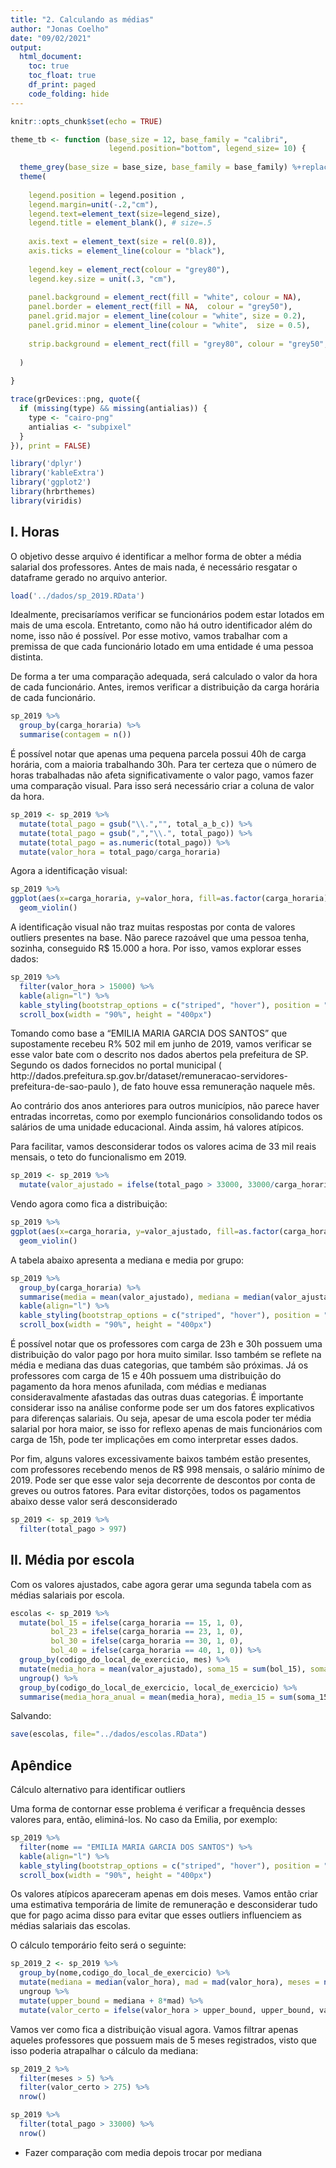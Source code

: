 ```yaml
---
title: "2. Calculando as médias"
author: "Jonas Coelho"
date: "09/02/2021"
output: 
  html_document:
    toc: true
    toc_float: true
    df_print: paged
    code_folding: hide
---
```


```r
knitr::opts_chunk$set(echo = TRUE)

theme_tb <- function (base_size = 12, base_family = "calibri",
                      legend.position="bottom", legend_size= 10) {
  
  theme_grey(base_size = base_size, base_family = base_family) %+replace% 
  theme(
    
    legend.position = legend.position , 
    legend.margin=unit(-.2,"cm"),
    legend.text=element_text(size=legend_size),
    legend.title = element_blank(), # size=.5
    
    axis.text = element_text(size = rel(0.8)),
    axis.ticks = element_line(colour = "black"), 
    
    legend.key = element_rect(colour = "grey80"), 
    legend.key.size = unit(.3, "cm"),
    
    panel.background = element_rect(fill = "white", colour = NA),
    panel.border = element_rect(fill = NA,  colour = "grey50"), 
    panel.grid.major = element_line(colour = "white", size = 0.2),
    panel.grid.minor = element_line(colour = "white",  size = 0.5), 
    
    strip.background = element_rect(fill = "grey80", colour = "grey50", size = 0.2)
    
  )
  
}

trace(grDevices::png, quote({
  if (missing(type) && missing(antialias)) {
    type <- "cairo-png"
    antialias <- "subpixel"
  }
}), print = FALSE)
```

```r
library('dplyr')
library('kableExtra')
library('ggplot2')
library(hrbrthemes)
library(viridis)
```

## I. Horas

O objetivo desse arquivo é identificar a melhor forma de obter a média salarial dos professores. Antes de mais nada, é necessário resgatar o dataframe gerado no arquivo anterior.

```r
load('../dados/sp_2019.RData')
```

Idealmente, precisaríamos verificar se funcionários podem estar lotados em mais de uma escola. Entretanto, como não há outro identificador além do nome, isso não é possível. Por esse motivo, vamos trabalhar com a premissa de que cada funcionário lotado em uma entidade é uma pessoa distinta.

De forma a ter uma comparação adequada, será calculado o valor da hora de cada funcionário. Antes, iremos verificar a distribuição da carga horária de cada funcionário.

```r
sp_2019 %>%
  group_by(carga_horaria) %>%
  summarise(contagem = n())
```
É possível notar que apenas uma pequena parcela possui 40h de carga horária, com a maioria trabalhando 30h. Para ter certeza que o número de horas trabalhadas não afeta significativamente o valor pago, vamos fazer uma comparação visual. Para isso será necessário criar a coluna de valor da hora.

```r
sp_2019 <- sp_2019 %>%
  mutate(total_pago = gsub("\\.","", total_a_b_c)) %>%
  mutate(total_pago = gsub(",","\\.", total_pago)) %>%
  mutate(total_pago = as.numeric(total_pago)) %>%
  mutate(valor_hora = total_pago/carga_horaria)
```

Agora a identificação visual:

```r
sp_2019 %>%
ggplot(aes(x=carga_horaria, y=valor_hora, fill=as.factor(carga_horaria))) + 
  geom_violin()
```
A identificação visual não traz muitas respostas por conta de valores outliers presentes na base. Não parece razoável que uma pessoa tenha, sozinha, conseguido R$ 15.000 a hora. Por isso, vamos explorar esses dados:

```r
sp_2019 %>%
  filter(valor_hora > 15000) %>%
  kable(align="l") %>%
  kable_styling(bootstrap_options = c("striped", "hover"), position = "center") %>%
  scroll_box(width = "90%", height = "400px") 
```
Tomando como base a "EMILIA MARIA GARCIA DOS SANTOS" que supostamente recebeu R% 502 mil em junho de 2019, vamos verificar se esse valor bate com o descrito nos dados abertos pela prefeitura de SP. Segundo os dados fornecidos no portal municipal ( http://dados.prefeitura.sp.gov.br/dataset/remuneracao-servidores-prefeitura-de-sao-paulo ), de fato houve essa remuneração naquele mês.

Ao contrário dos anos anteriores para outros municípios, não parece haver entradas incorretas, como por exemplo funcionários consolidando todos os salários de uma unidade educacional. Ainda assim, há valores atípicos.


Para facilitar, vamos desconsiderar todos os valores acima de 33 mil reais mensais, o teto do funcionalismo em 2019.

```r
sp_2019 <- sp_2019 %>%
  mutate(valor_ajustado = ifelse(total_pago > 33000, 33000/carga_horaria, valor_hora))
```

Vendo agora como fica a distribuição:

```r
sp_2019 %>%
ggplot(aes(x=carga_horaria, y=valor_ajustado, fill=as.factor(carga_horaria))) + 
  geom_violin()
```
A tabela abaixo apresenta a mediana e media por grupo:

```r
sp_2019 %>%
  group_by(carga_horaria) %>%
  summarise(media = mean(valor_ajustado), mediana = median(valor_ajustado)) %>%
  kable(align="l") %>%
  kable_styling(bootstrap_options = c("striped", "hover"), position = "center") %>%
  scroll_box(width = "90%", height = "400px") 
```
É possível notar que os professores com carga de 23h e 30h possuem uma distribuição do valor pago por hora muito similar. Isso também se reflete na média e mediana das duas categorias, que também são próximas. Já os professores com carga de 15 e 40h possuem uma distribuição do pagamento da hora menos afunilada, com médias e medianas consideravalmente afastadas das outras duas categorias. É importante considerar isso na análise conforme pode ser um dos fatores explicativos para diferenças salariais. Ou seja, apesar de uma escola poder ter média salarial por hora maior, se isso for reflexo apenas de mais funcionários com carga de 15h, pode ter implicações em como interpretar esses dados.

Por fim, alguns valores excessivamente baixos também estão presentes, com professores recebendo menos de R$ 998 mensais, o salário mínimo de 2019. Pode ser que esse valor seja decorrente de descontos por conta de greves ou outros fatores. Para evitar distorções, todos os pagamentos abaixo desse valor será desconsiderado

```r
sp_2019 <- sp_2019 %>%
  filter(total_pago > 997)
```


## II. Média por escola

Com os valores ajustados, cabe agora gerar uma segunda tabela com as médias salariais por escola.

```r
escolas <- sp_2019 %>%
  mutate(bol_15 = ifelse(carga_horaria == 15, 1, 0),
         bol_23 = ifelse(carga_horaria == 23, 1, 0),
         bol_30 = ifelse(carga_horaria == 30, 1, 0),
         bol_40 = ifelse(carga_horaria == 40, 1, 0)) %>%
  group_by(codigo_do_local_de_exercicio, mes) %>%
  mutate(media_hora = mean(valor_ajustado), soma_15 = sum(bol_15), soma_23 = sum(bol_23), soma_30 = sum(bol_30), soma_40 = sum(bol_40)) %>%
  ungroup() %>%
  group_by(codigo_do_local_de_exercicio, local_de_exercicio) %>%
  summarise(media_hora_anual = mean(media_hora), media_15 = sum(soma_15), media_23 = sum(soma_23), media_30 = sum(soma_30), media_40 = sum(soma_40))
```

Salvando:

```r
save(escolas, file="../dados/escolas.RData")
```


## Apêndice

Cálculo alternativo para identificar outliers

Uma forma de contornar esse problema é verificar a frequência desses valores para, então, eliminá-los. No caso da Emilia, por exemplo:

```r
sp_2019 %>%
  filter(nome == "EMILIA MARIA GARCIA DOS SANTOS") %>%
  kable(align="l") %>%
  kable_styling(bootstrap_options = c("striped", "hover"), position = "center") %>%
  scroll_box(width = "90%", height = "400px") 
```


Os valores atípicos apareceram apenas em dois meses. Vamos então criar uma estimativa temporária de limite de remuneração e desconsiderar tudo que for pago acima disso para evitar que esses outliers influenciem as médias salariais das escolas.

O cálculo temporário feito será o seguinte:

```r
sp_2019_2 <- sp_2019 %>%
  group_by(nome,codigo_do_local_de_exercicio) %>%
  mutate(mediana = median(valor_hora), mad = mad(valor_hora), meses = n()) %>%
  ungroup %>%
  mutate(upper_bound = mediana + 8*mad) %>%
  mutate(valor_certo = ifelse(valor_hora > upper_bound, upper_bound, valor_hora))
```


Vamos ver como fica a distribuição visual agora. Vamos filtrar apenas aqueles professores que possuem mais de 5 meses registrados, visto que isso poderia atrapalhar o cálculo da mediana:

```r
sp_2019_2 %>%
  filter(meses > 5) %>%
  filter(valor_certo > 275) %>%
  nrow()
```

```r
sp_2019 %>%
  filter(total_pago > 33000) %>%
  nrow()
```


- Fazer comparação com media depois trocar por mediana
